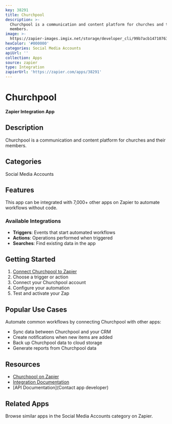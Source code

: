 ```yaml
---
key: 38291
title: Churchpool
description: >-
  Churchpool is a communication and content platform for churches and their
  members.
image: >-
  https://zapier-images.imgix.net/storage/developer_cli/99b7acb147107633da687e19f95936c2_3.png?auto=format%2Ccompress&ixlib=python-3.0.0&q=50
hexColor: '#000000'
categories: Social Media Accounts
apiUrl: ''
collection: Apps
source: zapier
type: Integration
zapierUrl: 'https://zapier.com/apps/38291'
---
```

# Churchpool

**Zapier Integration App**

## Description

Churchpool is a communication and content platform for churches and their members.

## Categories

Social Media Accounts

## Features

This app can be integrated with 7,000+ other apps on Zapier to automate workflows without code.

### Available Integrations

- **Triggers**: Events that start automated workflows
- **Actions**: Operations performed when triggered
- **Searches**: Find existing data in the app

## Getting Started

1. [Connect Churchpool to Zapier](https://zapier.com/apps/38291)
2. Choose a trigger or action
3. Connect your Churchpool account
4. Configure your automation
5. Test and activate your Zap

## Popular Use Cases

Automate common workflows by connecting Churchpool with other apps:

- Sync data between Churchpool and your CRM
- Create notifications when new items are added
- Back up Churchpool data to cloud storage
- Generate reports from Churchpool data

## Resources

- [Churchpool on Zapier](https://zapier.com/apps/38291)
- [Integration Documentation](https://zapier.com/apps/38291/integrations)
- [API Documentation](Contact app developer)

## Related Apps

Browse similar apps in the Social Media Accounts category on Zapier.
